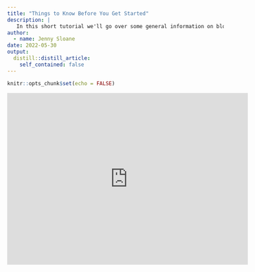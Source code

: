 ```yaml
---
title: "Things to Know Before You Get Started"
description: |
   In this short tutorial we'll go over some general information on blogdown, specifically how themes will update and evolve over time and what that means for you. We also mention which hugo versions and themes we use in our tutorials.
author:
  - name: Jenny Sloane
date: 2022-05-30
output:
  distill::distill_article:
    self_contained: false
---
```



```r
knitr::opts_chunk$set(echo = FALSE)
```

<iframe width="560" height="400" src="https://www.youtube.com/embed/bRqoVzRrUSE" title="YouTube video player" frameborder="0" allow="accelerometer; autoplay; clipboard-write; encrypted-media; gyroscope; picture-in-picture" allowfullscreen></iframe>